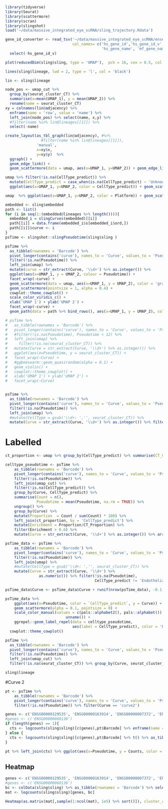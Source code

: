 ```r
library(tidyverse)
library(Seurat)
library(scattermore)
library(scran)
library(slingshot)
load('~/data/massive_integrated_eye_scRNA/sling_trajectory.Rdata')

gene_id_converter <- read_tsv('~/data/massive_integrated_eye_scRNA/ensembl_biomart_human2mouse_macaque.tsv', skip = 1,
                              col_names= c('hs_gene_id','hs_gene_id_v', 'mm_gene_id', 'mf_gene_id',
                                           'hs_gene_name', 'mf_gene_name', 'mm_gene_name')) %>%
  select(-hs_gene_id_v)
```

```r

plot(reducedDim(sling$sling, type = 'UMAP'),  pch = 16, cex = 0.5, col = 'gray')

lines(sling$lineage, lwd = 2, type = 'l', col = 'black')
```

```r

lin <- sling$lineage

node_pos <- umap_cut %>%
  group_by(seurat_cluster_CT) %>% 
  summarise(x=mean(UMAP_1), y = mean(UMAP_2)) %>% 
  rename(name = seurat_cluster_CT)
xy = colnames(lin@adjacency) %>% 
  enframe(name = 'row', value = 'name') %>% 
  left_join(node_pos) %>% select(name, x,y) %>% 
  #filter(name %in% lin@lineages[[1]]) %>% 
  select(-name)

create_layout(as_tbl_graph(lin@adjacency), #%>% 
                #filter(name %in% lin@lineages[[1]]),
              'manual', 
              x=xy$x, 
              y=xy$y)  %>% 
  ggraph() + 
  geom_edge_link() +
  geom_scattermore(data = umap, aes(x=UMAP_1, y=UMAP_2)) + geom_edge_link(color = 'yellow')
```
```r
umap %>% filter(!is.na(CellType_predict)) %>% 
  mutate(CellType_predict = case_when(is.na(CellType_predict) ~ 'Unknown', TRUE ~ CellType_predict)) %>% 
  ggplot(aes(x=UMAP_1, y=UMAP_2, color = CellType_predict)) + geom_scattermore(pointsize =  1, pixels = c(1000,1000)) + scale_color_manual(values = c(pals::alphabet2(), pals::alphabet()) %>% unname()) + cowplot::theme_cowplot()
```

```r
umap  %>% ggplot(aes(x=UMAP_1, y=UMAP_2, color = Platform)) + geom_scattermore(size = 5, pixels = c(1000,1000)) + scale_color_manual(values = c(pals::alphabet()) %>% unname()) + cowplot::theme_cowplot() + facet_wrap(~Platform)
```

```r
embedded <- sling$embedded
path <- list()
for (i in seq(1:(embedded@lineages %>% length()))){
  embedded_i = slingCurves(embedded)[[i]]
  path[[i]] = data.frame(embedded_i$s[embedded_i$ord,])
  path[[i]]$curve <- i
}
psTime <- slingshot::slingPseudotime(sling$sling )

psTime %>% 
  as_tibble(rownames = 'Barcode') %>% 
  pivot_longer(contains('curve'), names_to = 'Curve', values_to = 'Pseudotime') %>% 
  filter(!is.na(Pseudotime)) %>% 
  left_join(umap) %>% 
  mutate(curve = str_extract(Curve, '\\d+') %>% as.integer()) %>% 
  ggplot(aes(x=UMAP_1, y = UMAP_2, colour = Pseudotime)) + 
  facet_wrap(~curve) + 
  geom_scattermore(data = umap, aes(x=UMAP_1, y = UMAP_2), color = 'gray', pointsize = 0.1, alpha = 0.4) + 
  geom_scattermore(pointsize = 1, alpha = 0.4) + 
  cowplot::theme_cowplot() + 
  scale_color_viridis_c() + 
  xlab('UMAP 1') + ylab('UMAP 2') +
  facet_wrap(~curve) + 
  geom_path(data = path %>% bind_rows(), aes(x=UMAP_1, y = UMAP_2), color = 'red', size = 1) 

```



```r
# psTime %>% 
#   as_tibble(rownames = 'Barcode') %>% 
#   pivot_longer(contains('curve'), names_to = 'Curve', values_to = 'Pseudotime') %>% 
#   #filter(!is.na(Pseudotime), Pseudotime < 12) %>% 
#   left_join(umap) %>% 
#     filter(!is.na(seurat_cluster_CT)) %>% 
#   mutate(Curve = str_extract(Curve, '\\d+') %>% as.integer()) %>% 
#   ggplot(aes(x=Pseudotime, y = seurat_cluster_CT)) + 
#   facet_wrap(~Curve) + 
#   #ggbeeswarm::geom_quasirandom(alpha = 0.1) +
#   geom_violin() +
#   cowplot::theme_cowplot() + 
#   xlab('UMAP 1') + ylab('UMAP 2') +
#   facet_wrap(~Curve)


psTime %>% 
  as_tibble(rownames = 'Barcode') %>% 
  pivot_longer(contains('curve'), names_to = 'Curve', values_to = 'Pseudotime') %>% 
  filter(!is.na(Pseudotime)) %>% 
  left_join(umap) %>% 
  #mutate(CellType = gsub('\\d+: ','', seurat_cluster_CT)) %>% 
  mutate(Curve = str_extract(Curve, '\\d+') %>% as.integer()) %>% filter(!is.na(Pseudotime), CellType_predict != 'Endothelial') %>% ggplot(aes(x=Pseudotime, color = `CellType_predict`, y = Curve)) + geom_jitter() + scale_color_manual(values = c(pals::alphabet2(), pals::alphabet()) %>% unname())
```
# Labelled 
```r
ct_proportion <- umap %>% group_by(CellType_predict) %>% summarise(CT_Count = n()) %>% mutate(CT_Proportion = CT_Count/sum(CT_Count) * 100)

celltype_pseudotime <- psTime %>% 
    as_tibble(rownames = 'Barcode') %>% 
    pivot_longer(contains('curve'), names_to = 'Curve', values_to = 'Pseudotime') %>% 
    filter(!is.na(Pseudotime)) %>% 
    left_join(umap_cut) %>% 
    filter(!is.na(CellType_predict)) %>% 
    group_by(Curve, CellType_predict) %>% 
    summarise(Count = n(), 
              Pseudotime = mean(Pseudotime, na.rm = TRUE)) %>% 
    ungroup() %>% 
    group_by(Curve) %>% 
    mutate(Proportion  = Count / sum(Count) * 100) %>% 
    left_join(ct_proportion, by = 'CellType_predict') %>% 
    mutate(Enrichment = Proportion/CT_Proportion) %>% 
    filter(Enrichment > 0.6) %>% 
    mutate(Curve = str_extract(Curve, '\\d+') %>% as.integer()) %>% arrange(Curve, Pseudotime) %>% data.frame()

psTime_data <- psTime %>% 
    as_tibble(rownames = 'Barcode') %>% 
    pivot_longer(contains('curve'), names_to = 'Curve', values_to = 'Pseudotime') %>% 
    filter(!is.na(Pseudotime)) %>% 
    left_join(umap) %>% 
    #mutate(CellType = gsub('\\d+: ','', seurat_cluster_CT)) %>% 
    mutate(Curve = str_extract(Curve, '\\d+') %>% 
               as.numeric()) %>% filter(!is.na(Pseudotime), 
                                        CellType_predict != 'Endothelial')

psTime_data$Curve <- psTime_data$Curve + runif(nrow(psTime_data), -0.1, 0.1)

psTime_data %>% 
    ggplot(aes(x=Pseudotime, color = `CellType_predict`, y = Curve)) + 
    geom_scattermore(alpha = 0.1, pointsize = 0) + 
    scale_color_manual(values = c(pals::alphabet2(), pals::alphabet()) %>% 
                           unname()) + 
    ggrepel::geom_label_repel(data = celltype_pseudotime, 
                              aes(label = CellType_predict), color = 'black') +
  cowplot::theme_cowplot()
```


```r
psTime %>% 
  as_tibble(rownames = 'Barcode') %>% 
  pivot_longer(contains('curve'), names_to = 'Curve', values_to = 'Pseudotime') %>% 
  filter(!is.na(Pseudotime)) %>% 
  left_join(umap_cut) %>% 
  filter(!is.na(seurat_cluster_CT)) %>% group_by(Curve, seurat_cluster_CT) %>% summarise(Count = n(), Pseudotime = mean(Pseudotime, na.rm = TRUE)) %>% ungroup() %>% group_by(Curve) %>% mutate(Proportion  = Count / sum(Count) * 100) %>% filter(Proportion > 5) %>% mutate(Curve = str_extract(Curve, '\\d+') %>% as.integer()) %>% arrange(Curve, Pseudotime) %>% data.frame()

sling$lineage
```

#Curve 2
```r
pt <- psTime %>% 
    as_tibble(rownames = 'Barcode') %>% 
    pivot_longer(contains('curve'), names_to = 'Curve', values_to = 'Pseudotime') %>% 
    filter(!is.na(Pseudotime)) %>% filter(Curve == 'curve2') 

genes <- c('ENSG00000129535', 'ENSG00000163914', 'ENSG00000007372', 'ENSG00000196230', 'ENSG00000110492')
#genes <- c('ENSG00000060138')
if (length(genes) == 1){
  cts <- logcounts(sling$sling)[c(genes),pt$Barcode] %>% enframe(name = 'Barcode', value = 'Counts') %>% mutate(Gene = genes)
} else {
  cts <- logcounts(sling$sling)[c(genes),pt$Barcode] %>% t() %>% as_tibble(rownames = 'Barcode') %>% pivot_longer(-Barcode, names_to = 'Gene', values_to = 'Counts')
}

pt %>% left_join(cts) %>% ggplot(aes(x=Pseudotime, y = Counts, color = Gene)) + geom_smooth()
```

## Heatmap
```r
genes <- c('ENSG00000129535', 'ENSG00000163914', 'ENSG00000007372', 'ENSG00000196230', 'ENSG00000110492')
#genes <- c('ENSG00000060138')
bc <- colData(sling$sling) %>% as_tibble(rownames = 'Barcode') %>% select(Barcode, slingPseudotime_2) %>% filter(!is.na(slingPseudotime_2)) %>% arrange(slingPseudotime_2) %>% pull(Barcode)
mat <- logcounts(sling$sling)[genes, bc]

Heatmap(as.matrix(mat[,sample(1:ncol(mat), 1e5) %>% sort()]), cluster_columns = FALSE, cluster_rows = TRUE, show_column_names = FALSE)

```
